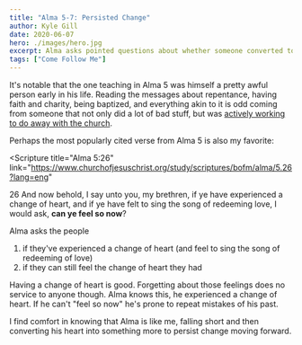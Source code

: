 ```yaml
---
title: "Alma 5-7: Persisted Change"
author: Kyle Gill
date: 2020-06-07
hero: ./images/hero.jpg
excerpt: Alma asks pointed questions about whether someone converted to truth can still "feel so now"
tags: ["Come Follow Me"]
---
```


It's notable that the one teaching in Alma 5 was himself a pretty awful person early in his life. Reading the messages about repentance, having faith and charity, being baptized, and everything akin to it is odd coming from someone that not only did a lot of bad stuff, but was [actively working to do away with the church](https://www.churchofjesuschrist.org/study/scriptures/bofm/mosiah/27.9-10?lang=eng).

Perhaps the most popularly cited verse from Alma 5 is also my favorite:

<Scripture
  title="Alma 5:26"
  link="https://www.churchofjesuschrist.org/study/scriptures/bofm/alma/5.26?lang=eng"
>
  26 And now behold, I say unto you, my brethren, if ye have experienced a
  change of heart, and if ye have felt to sing the song of redeeming love, I
  would ask, <b>can ye feel so now</b>?
</Scripture>

Alma asks the people

1. if they've experienced a change of heart (and feel to sing the song of redeeming of love)
2. if they can still feel the change of heart they had

Having a change of heart is good. Forgetting about those feelings does no service to anyone though. Alma knows this, he experienced a change of heart. If he can't "feel so now" he's prone to repeat mistakes of his past.

I find comfort in knowing that Alma is like me, falling short and then converting his heart into something more to persist change moving forward.
